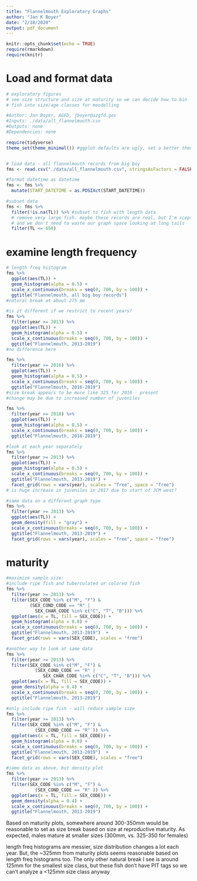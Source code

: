 ```yaml
---
title: "Flannelmouth Exploratory Graphs"
author: "Jan K Boyer"
date: "2/18/2020"
output: pdf_document
---
```


```r
knitr::opts_chunk$set(echo = TRUE)
require(rmarkdown)
require(knitr)
```
# Load and format data

```r
# exploratory figures
# see size structure and size at maturity so we can decide how to bin
# fish into size/age classes for meodelling

#Author: Jan Boyer, AGFD, jboyer@azgfd.gov
#Inputs: ./data/all_flannelmouth.csv
#Outputs: none
#Dependencies: none

require(tidyverse)
theme_set(theme_minimal()) #ggplot defaults are ugly, set a better theme


# load data - all flannelmouth records from big boy
fms <- read.csv("./data/all_flannelmouth.csv", stringsAsFactors = FALSE)

#format datetime as datetime
fms <- fms %>%
  mutate(START_DATETIME = as.POSIXct(START_DATETIME))

#subset data
fms <- fms %>%
  filter(!is.na(TL)) %>% #subset to fish with length data
  # remove very large fish. maybe these records are real, but I'm sceptical,
  # and we don't need to waste our graph space looking at long tails
  filter(TL <= 650)
```

# examine length frequency 
```r
# length freq histogram
fms %>%
  ggplot(aes(TL)) +
  geom_histogram(alpha = 0.5) +
  scale_x_continuous(breaks = seq(0, 700, by = 100)) +
  ggtitle("Flannelmouth, all big boy records")
#natural break at about 275 mm

#is it different if we restrict to recent years?
fms %>%
  filter(year >= 2013) %>%
  ggplot(aes(TL)) +
  geom_histogram(alpha = 0.5) +
  scale_x_continuous(breaks = seq(0, 700, by = 100)) +
  ggtitle("Flannelmouth, 2013-2019")
#no difference here

fms %>%
  filter(year >= 2016) %>%
  ggplot(aes(TL)) +
  geom_histogram(alpha = 0.5) +
  scale_x_continuous(breaks = seq(0, 700, by = 100)) +
  ggtitle("Flannelmouth, 2016-2019")
#size break appears to be more like 325 for 2016 - present
#change may be due to increased number of juveniles

fms %>%
  filter(year >= 2018) %>%
  ggplot(aes(TL)) +
  geom_histogram(alpha = 0.5) +
  scale_x_continuous(breaks = seq(0, 700, by = 100)) +
  ggtitle("Flannelmouth, 2018-2019")

#look at each year separately
fms %>%
  filter(year >= 2013) %>%
  ggplot(aes(TL)) +
  geom_histogram(alpha = 0.5) +
  scale_x_continuous(breaks = seq(0, 700, by = 100)) +
  ggtitle("Flannelmouth, 2013-2019") +
  facet_grid(rows = vars(year), scales = "free", space = "free")
# is huge increase in juveniles in 2017 due to start of JCM west?

#same data on a different graph type
fms %>%
  filter(year >= 2013) %>%
  ggplot(aes(TL)) +
  geom_density(fill = "gray") +
  scale_x_continuous(breaks = seq(0, 700, by = 100)) +
  ggtitle("Flannelmouth, 2013-2019") +
  facet_grid(rows = vars(year), scales = "free", space = "free")

```

# maturity 
```r
#maximize sample size:
#include ripe fish and tuberculated or colored fish
fms %>%
  filter(year >= 2013) %>%
  filter(SEX_CODE %in% c("M", "F") &
         (SEX_COND_CODE == "R" |
           SEX_CHAR_CODE %in% c("C", "T", "B"))) %>%
  ggplot(aes(x = TL, fill = SEX_CODE)) +
  geom_histogram(alpha = 0.8) +
  scale_x_continuous(breaks = seq(0, 700, by = 100)) +
  ggtitle("Flannelmouth, 2013-2019")  +
  facet_grid(rows = vars(SEX_CODE), scales = "free")

#another way to look at same data
fms %>%
  filter(year >= 2013) %>%
  filter(SEX_CODE %in% c("M", "F") &
           (SEX_COND_CODE == "R" |
              SEX_CHAR_CODE %in% c("C", "T", "B"))) %>%
  ggplot(aes(x = TL, fill = SEX_CODE)) +
  geom_density(alpha = 0.4) +
  scale_x_continuous(breaks = seq(0, 700, by = 100)) +
  ggtitle("Flannelmouth, 2013-2019")

#only include ripe fish - will reduce sample size
fms %>%
  filter(year >= 2013) %>%
  filter(SEX_CODE %in% c("M", "F") &
           (SEX_COND_CODE == "R" )) %>%
  ggplot(aes(x = TL, fill = SEX_CODE)) +
  geom_histogram(alpha = 0.8) +
  scale_x_continuous(breaks = seq(0, 700, by = 100)) +
  ggtitle("Flannelmouth, 2013-2019")  +
  facet_grid(rows = vars(SEX_CODE), scales = "free")

#same data as above, but density plot
fms %>%
  filter(year >= 2013) %>%
  filter(SEX_CODE %in% c("M", "F") &
           (SEX_COND_CODE == "R" )) %>%
  ggplot(aes(x = TL, fill = SEX_CODE)) +
  geom_density(alpha = 0.4) +
  scale_x_continuous(breaks = seq(0, 700, by = 100)) +
  ggtitle("Flannelmouth, 2013-2019")
```

Based on maturity plots, somewhere around 300-350mm would be reasonable to set as size break based on size at reproductive maturity. As expected, males mature at smaller sizes (300mm, vs. 325-350 for females)

length freq histograms are messier, size distribution changes a lot each year. But, the ~325mm from maturity plots seems reasonable based on length freq histograms too. The only other natural break I see is around 125mm for the smallest size class, but these fish don't have PIT tags so we can't analyze a <125mm size class anyway